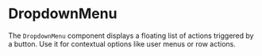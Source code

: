 
<Meta title="Molecules/DropdownMenu" of={DropdownMenu} />

# DropdownMenu

The `DropdownMenu` component displays a floating list of actions triggered by a button. Use it for contextual options like user menus or row actions.

<Canvas>
  <Story name="Example">
    <DropdownMenu
      triggerLabel="User"
      items={[
        { label: 'View Profile', iconName: 'User' },
        { label: 'Logout', iconName: 'LogOut' },
      ]}
    />
  </Story>
</Canvas>

<ArgsTable of={DropdownMenu} />
